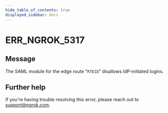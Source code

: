 ```yaml
---
hide_table_of_contents: true
displayed_sidebar: docs
---
```



# ERR_NGROK_5317

## Message

The SAML module for the edge route "`RTEID`" disallows IdP-initiated logins.

<ErrorDetails error="err_ngrok_5317" />

## Further help

If you're having trouble resolving this error, please reach out to [support@ngrok.com](mailto:support@ngrok.com?subject=Help%20with%20ERR_NGROK_5317).
